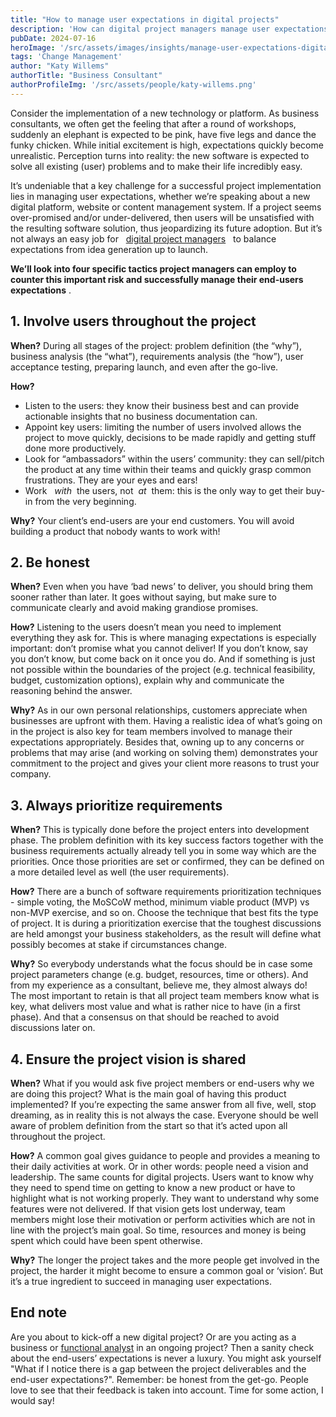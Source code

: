 ```yaml
---
title: "How to manage user expectations in digital projects"
description: 'How can digital project managers manage user expectations in software development projects? Which tactics are successful to avoid unrealistic expectations while balancing the needs and requirements of the users with the project’s timeline and budget?'
pubDate: 2024-07-16
heroImage: '/src/assets/images/insights/manage-user-expectations-digital-projects.jpg'
tags: 'Change Management'
author: "Katy Willems"
authorTitle: "Business Consultant"
authorProfileImg: '/src/assets/people/katy-willems.png'
---
```


<LayoutSection backgroundColor="dark">
    <p>
        Consider the implementation of a new technology or platform. As business consultants, we often get the feeling that after a round of workshops, suddenly an elephant is expected to be pink, have five legs and dance the funky chicken. While initial excitement is high, expectations quickly become unrealistic. Perception turns into reality: the new software is expected to solve all existing (user) problems and to make their life incredibly easy.
    </p>
    <p>
        It’s undeniable that a key challenge for a successful project implementation lies in managing user expectations, whether we’re speaking about a new digital platform, website or content management system. If a project seems over-promised and/or under-delivered, then users will be unsatisfied with the resulting software solution, thus jeopardizing its future adoption. But it’s not always an easy job for &nbsp; <a href="../key-roles-of-a-digital-project-manager/">digital project managers</a> &nbsp; to balance expectations from idea generation up to launch.
    </p>
    <p>
        <strong>We’ll look into four specific tactics project managers can employ to counter this important risk and successfully manage their end-users expectations</strong> .
    </p>    
</LayoutSection>

<LayoutSection>
    <h2>
        <strong>1. Involve users throughout the project</strong>
    </h2>
    <p>
        <strong>When?</strong>
        During all stages of the project: problem definition (the “why”), business analysis (the “what”), requirements analysis (the “how”), user acceptance testing, preparing launch, and even after the go-live.
    </p>
    <p>
        <strong>How?</strong>
    </p>
    <ul>
        <li>Listen to the users: they know their business best and can provide actionable insights that no business documentation can.</li>
        <li>Appoint key users: limiting the number of users involved allows the project to move quickly, decisions to be made rapidly and getting stuff done more productively.</li>
        <li>Look for “ambassadors” within the users’ community: they can sell/pitch the product at any time within their teams and quickly grasp common frustrations. They are your eyes and ears!</li>
        <li>Work &nbsp; <em>with</em> &nbsp;the users, not&nbsp; <em>at</em> &nbsp;them: this is the only way to get their buy-in from the very beginning.</li>
    </ul>
    <p>
        <strong>Why?</strong>
        Your client’s end-users are your end customers. You will avoid building a product that nobody wants to work with!
    </p>
    <h2>
        <strong>2. Be honest</strong>
    </h2>
    <p>
        <strong>When?</strong>
        Even when you have ‘bad news’ to deliver, you should bring them sooner rather than later. It goes without saying, but make sure to communicate clearly and avoid making grandiose promises.
    </p>
    <p>
        <strong>How?</strong>
        Listening to the users doesn’t mean you need to implement everything they ask for. This is where managing expectations is especially important: don’t promise what you cannot deliver! If you don’t know, say you don’t know, but come back on it once you do. And if something is just not possible within the boundaries of the project (e.g. technical feasibility, budget, customization options), explain why and communicate the reasoning behind the answer.
    </p>
    <p>
        <strong>Why?</strong>
        As in our own personal relationships, customers appreciate when businesses are upfront with them. Having a realistic idea of what’s going on in the project is also key for team members involved to manage their expectations appropriately. Besides that, owning up to any concerns or problems that may arise (and working on solving them) demonstrates your commitment to the project and gives your client more reasons to trust your company.
    </p>
    <h2>
        <strong>3. Always prioritize requirements</strong>
    </h2>
    <p>
        <strong>When?</strong>
        This is typically done before the project enters into development phase. The problem definition with its key success factors together with the business requirements actually already tell you in some way which are the priorities. Once those priorities are set or confirmed, they can be defined on a more detailed level as well (the user requirements).
    </p>
    <p>
        <strong>How?</strong>
        There are a bunch of software requirements prioritization techniques - simple voting, the MoSCoW method, minimum viable product (MVP) vs non-MVP exercise, and so on. Choose the technique that best fits the type of project. It is during a prioritization exercise that the toughest discussions are held amongst your business stakeholders, as the result will define what possibly becomes at stake if circumstances change.
    </p>
    <p>
        <strong>Why?</strong>
        So everybody understands what the focus should be in case some project parameters change (e.g. budget, resources, time or others). And from my experience as a consultant, believe me, they almost always do! The most important to retain is that all project team members know what is key, what delivers most value and what is rather nice to have (in a first phase). And that a consensus on that should be reached to avoid discussions later on.
    </p>
    <h2>
        <strong>4. Ensure the project vision is shared</strong>
    </h2>
    <p>
        <strong>When?</strong>
        What if you would ask five project members or end-users why we are doing this project? What is the main goal of having this product implemented? If you’re expecting the same answer from all five, well, stop dreaming, as in reality this is not always the case. Everyone should be well aware of problem definition from the start so that it’s acted upon all throughout the project.
    </p>
    <p>
        <strong>How?</strong>
        A common goal gives guidance to people and provides a meaning to their daily activities at work. Or in other words: people need a vision and leadership. The same counts for digital projects. Users want to know why they need to spend time on getting to know a new product or have to highlight what is not working properly. They want to understand why some features were not delivered. If that vision gets lost underway, team members might lose their motivation or perform activities which are not in line with the project’s main goal. So time, resources and money is being spent which could have been spent otherwise.
    </p>
    <p>
        <strong>Why?</strong>
        The longer the project takes and the more people get involved in the project, the harder it might become to ensure a common goal or ‘vision’. But it’s a true ingredient to succeed in managing user expectations.
    </p>
</LayoutSection>
<LayoutSection backgroundColor="dark">
    <h2>
        End note
    </h2>
    <p>
        Are you about to kick-off a new digital project? Or are you acting as a business or <a href="../functional-analyst-the-playmaker-of-your-agile-web-team">functional analyst</a> in an ongoing project? Then a sanity check about the end-users’ expectations is never a luxury. You might ask yourself "What if I notice there is a gap between the project deliverables and the end-user expectations?". Remember: be honest from the get-go. People love to see that their feedback is taken into account. Time for some action, I would say!
    </p>
</LayoutSection>